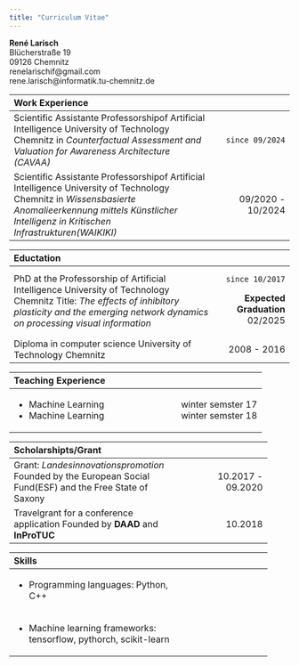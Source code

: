 ```yaml
---
title: "Curriculum Vitae"
---
```


**René Larisch** \
Blücherstraße 19 \
09126 Chemnitz \
renelarischif@gmail.com \
rene.larisch@informatik.tu-chemnitz.de \


+---------------------------------------------------------------------+-------------------------+
| Work Experience                                                     |                         |
+:====================================================================+========================:+
| Scientific Assistante                                               |     since 09/2024       |
| Professorshipof Artificial Intelligence                             |                         |
| University of Technology Chemnitz                                   |                         |
| in _Counterfactual Assessment and Valuation_                        |                         |
| _for Awareness Architecture (CAVAA)_                                |                         |
+---------------------------------------------------------------------+-------------------------+
| Scientific Assistante                                               |   09/2020 - 10/2024     |
| Professorshipof Artificial Intelligence                             |                         |
| University of Technology Chemnitz                                   |                         |
| in _Wissensbasierte Anomalieerkennung mittels Künstlicher_          |                         |
| _Intelligenz in Kritischen Infrastrukturen(WAIKIKI)_                |                         |
+---------------------------------------------------------------------+-------------------------+


+---------------------------------------------------------------------+-------------------------+
| Eductation                                                          |                         |
+:====================================================================+========================:+
| PhD at the Professorship                                            |     since 10/2017       |
| of Artificial Intelligence                                          |                         |
| University of Technology Chemnitz                                   |                         |
| Title: _The effects of inhibitory plasticity                        | **Expected Graduation** |
| and the emerging network dynamics on processing visual information_ |      02/2025            |
+---------------------------------------------------------------------+-------------------------+
| Diploma in computer science                                         |  2008 - 2016            |
| University of Technology Chemnitz                                   |                         |
+---------------------------------------------------------------------+-------------------------+


+------------------------------------------+---------------------+
| Teaching Experience                      |                     |
+:=========================================+====================:+
|  - Machine Learning                      | winter semster 17\  |
|  - Machine Learning                      | winter semster 18   |
+------------------------------------------+---------------------+


+------------------------------------------+----------------------+
| Scholarshipts/Grant                      |                      |
+:=========================================+=====================:+
|Grant: _Landesinnovationspromotion_       | 10.2017 - 09.2020    |
|Founded by the European Social Fund(ESF)  |                      |
|and the Free State of Saxony              |                      |
+------------------------------------------+----------------------+
| Travelgrant for a conference application |  10.2018             |
| Founded by **DAAD** and **InProTUC**     |                      |
+------------------------------------------+----------------------+

+------------------------------------------+----------------------+
| Skills                                   |                      |
+:=========================================+=====================:+
| - Programming languages: Python, C++     |                      |
+------------------------------------------+----------------------+
| - Machine learning frameworks:           |                      |
|   tensorflow, pythorch, scikit-learn     |                      |
+------------------------------------------+----------------------+


